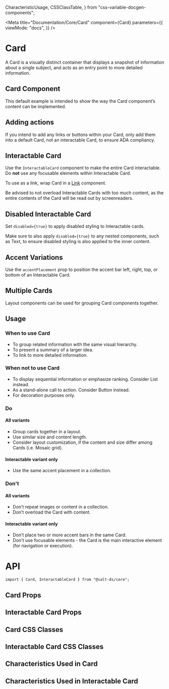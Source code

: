   CharacteristicUsage,
  CSSClassTable,
} from "css-variable-docgen-components";

<Meta
  title="Documentation/Core/Card"
  component={Card}
  parameters={{
    viewMode: "docs",
  }}
/>

# Card

A Card is a visually distinct container that displays a snapshot of information about a single subject, and acts as an entry point to more detailed information.

## Card Component

This default example is intended to show the way the Card component’s content can be implemented.

<Canvas>
  <Story id="core-card--default" />
</Canvas>

## Adding actions

If you intend to add any links or buttons within your Card, only add them into a default Card, not an interactable Card, to ensure ADA compliancy.

<Canvas>
  <Story id="core-card--default-with-link" />
</Canvas>

<Canvas>
  <Story id="core-card--default-with-button-and-image" />
</Canvas>

## Interactable Card

Use the `InteractableCard` component to make the entire Card interactable. Do **not** use any focusable elements within Interactable Card.

To use as a link, wrap Card in a [Link](?path=/docs/documentation-core-link--page) component.

Be advised to not overload Interactable Cards with too much content, as the entire contents of the Card will be read out by screenreaders.

<Canvas>
  <Story id="core-card--interactable-as-block-link" />
</Canvas>

## Disabled Interactable Card

Set `disabled={true}` to apply disabled styling to Interactable cards.

Make sure to also apply `disabled={true}` to any nested components, such as Text, to ensure disabled styling is also applied to the inner content.

<Canvas>
  <Story id="core-card--interactable-disabled" />
</Canvas>

## Accent Variations

Use the `accentPlacement` prop to position the accent bar left, right, top, or bottom of an Interactable Card.

<Canvas>
  <Story id="core-card--interactable-accent-variations" />
</Canvas>

## Multiple Cards

Layout components can be used for grouping Card components together.

<Canvas>
  <Story id="core-card--cards-in-grid-layout" />
</Canvas>

## Usage

### When to use Card

- To group related information with the same visual hierarchy.
- To present a summary of a larger idea.
- To link to more detailed information.

### When not to use Card

- To display sequential information or emphasize ranking. Consider List instead.
- As a stand-alone call to action. Consider Button instead.
- For decoration purposes only.

### Do

#### All variants

- Group cards together in a layout.
- Use similar size and content length.
- Consider layout customization, if the content and size differ among Cards (i.e. Mosaic grid).

#### Interactable variant only

- Use the same accent placement in a collection.

### Don't

#### All variants

- Don’t repeat images or content in a collection.
- Don’t overload the Card with content.

#### Interactable variant only

- Don’t place two or more accent bars in the same Card.
- Don't use focusable elements - the Card is the main interactive element (for navigation or execution).

# API

```
import { Card, InteractableCard } from "@salt-ds/core";
```

## Card Props

<ArgsTable of={Card} />

## Interactable Card Props

<ArgsTable of={InteractableCard} />

## Card CSS Classes

<CSSClassTable of={Card} />

## Interactable Card CSS Classes

<CSSClassTable of={InteractableCard} />

## Characteristics Used in Card

<CharacteristicUsage of={Card} />

## Characteristics Used in Interactable Card

<CharacteristicUsage of={InteractableCard} />
